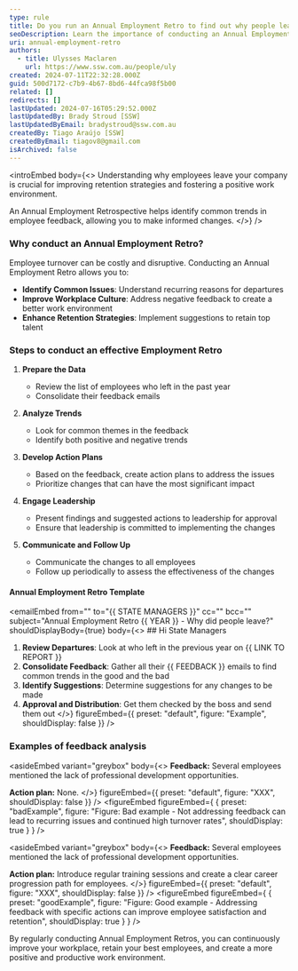 ```yaml
---
type: rule
title: Do you run an Annual Employment Retro to find out why people leave?
seoDescription: Learn the importance of conducting an Annual Employment Retrospective to understand why employees leave and improve retention strategies
uri: annual-employment-retro
authors:
  - title: Ulysses Maclaren
    url: https://www.ssw.com.au/people/uly
created: 2024-07-11T22:32:28.000Z
guid: 500d7172-c7b9-4b67-8bd6-44fca98f5b00
related: []
redirects: []
lastUpdated: 2024-07-16T05:29:52.000Z
lastUpdatedBy: Brady Stroud [SSW]
lastUpdatedByEmail: bradystroud@ssw.com.au
createdBy: Tiago Araújo [SSW]
createdByEmail: tiagov8@gmail.com
isArchived: false
---
```


<introEmbed
  body={<>
Understanding why employees leave your company is crucial for improving retention strategies and fostering a positive work environment.

An Annual Employment Retrospective helps identify common trends in employee feedback, allowing you to make informed changes.
  </>}
/>
### Why conduct an Annual Employment Retro?

Employee turnover can be costly and disruptive. Conducting an Annual Employment Retro allows you to:

* **Identify Common Issues**: Understand recurring reasons for departures
* **Improve Workplace Culture**: Address negative feedback to create a better work environment
* **Enhance Retention Strategies**: Implement suggestions to retain top talent

### Steps to conduct an effective Employment Retro

1. **Prepare the Data**
   * Review the list of employees who left in the past year
   * Consolidate their feedback emails

2. **Analyze Trends**
   * Look for common themes in the feedback
   * Identify both positive and negative trends

3. **Develop Action Plans**
   * Based on the feedback, create action plans to address the issues
   * Prioritize changes that can have the most significant impact

4. **Engage Leadership**
   * Present findings and suggested actions to leadership for approval
   * Ensure that leadership is committed to implementing the changes

5. **Communicate and Follow Up**
   * Communicate the changes to all employees
   * Follow up periodically to assess the effectiveness of the changes

#### Annual Employment Retro Template

<emailEmbed
  from=""
  to="&#123;&#123; STATE MANAGERS &#125;&#125;"
  cc=""
  bcc=""
  subject="Annual Employment Retro &#123;&#123; YEAR &#125;&#125; - Why did people leave?"
  shouldDisplayBody={true}
  body={<>
    ## Hi State Managers

1. **Review Departures**: Look at who left in the previous year on &#123;&#123; LINK TO REPORT &#125;&#125;
2. **Consolidate Feedback**: Gather all their &#123;&#123; FEEDBACK &#125;&#125; emails to find common trends in the good and the bad
3. **Identify Suggestions**: Determine suggestions for any changes to be made
4. **Approval and Distribution**: Get them checked by the boss and send them out
  </>}
  figureEmbed={{
    preset: "default",
    figure: "Example",
    shouldDisplay: false
  }}
/>

### Examples of feedback analysis


<asideEmbed
  variant="greybox"
  body={<>
    **Feedback:** Several employees mentioned the lack of professional development opportunities.

**Action plan:** None.
  </>}
  figureEmbed={{
    preset: "default",
    figure: "XXX",
    shouldDisplay: false
  }}
/>
<figureEmbed figureEmbed={ {
  preset: "badExample",
  figure: "Figure: Bad example - Not addressing feedback can lead to recurring issues and continued high turnover rates",
  shouldDisplay: true
} } />



<asideEmbed
  variant="greybox"
  body={<>
    **Feedback:** Several employees mentioned the lack of professional development opportunities.

**Action plan:** Introduce regular training sessions and create a clear career progression path for employees.
  </>}
  figureEmbed={{
    preset: "default",
    figure: "XXX",
    shouldDisplay: false
  }}
/>
<figureEmbed figureEmbed={ {
  preset: "goodExample",
  figure: "Figure: Good example - Addressing feedback with specific actions can improve employee satisfaction and retention",
  shouldDisplay: true
} } />


By regularly conducting Annual Employment Retros, you can continuously improve your workplace, retain your best employees, and create a more positive and productive work environment.
